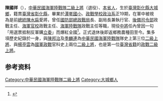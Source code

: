 {{Infobox Officeholder
|name              = 陳國祥
|order             = {{ROC}}[[總統府戰略顧問|總統府戰略顧問]]
|term_start        = 2008年2月25日
|term_end          = 2014年1月4日
|order2            = {{flagicon image|ROC Political Warfare Logo.svg}} 第5任[[國防部總政治作戰局|國防部總政治作戰局]]局長
|term_start2       = 2007年2月1日
|term_end2         = 2008年2月24日
|minister2         = [[李天羽|李天羽]]
|predecessor2      = [[吳達澎|吳達澎]]
|successor2        = [[楊天嘯|楊天嘯]]
|order3            = {{flagicon image|ROC Political Warfare Logo.svg}} 第6任[[國防部總政治作戰局|國防部總政治作戰局]]副局長兼執行官
|term_start3       = 2006年2月16日 
|term_end3         = 2007年1月31日  
|predecessor3      = [[郭年昆|郭年昆]]
|successor3        = [[歐復興|歐復興]]
|order4            = {{flagicon image|Flag of the Republic of China Reserve Command.svg}} 第2任[[後備司令部|後備司令部]]政戰主任
|term_start4       = 2004年12月1日 
|term_end4         = 2006年2月15日  
|predecessor4      = [[郭年昆|郭年昆]]
|successor4        = [[陳克難|陳克難]]
|職業     = 軍人
|父母     = 
|配偶     = 
|子女     = 
|居處     = 
|國籍     = {{ROC}}
|籍貫     = [[臺灣省|臺灣省]][[彰化縣|彰化縣]]
|allegiance = {{ROC}}
|serviceyears = 1973年－2014年
|branch = [[file:Flag_of_the_Republic_of_China_Marine_Corps.svg|海軍陸戰隊旗]] [[中華民國海軍陸戰隊|中華民國海軍陸戰隊]]
|rank = [[File:ROCMC_General's_Flag.svg|海軍陸戰隊二級上將旗]] [[上將#中華民國|二級上將]]
| image name =
| width = 
| now = 
| period = 
| Sex = 男 
| Native place = [[臺灣省|臺灣省]][[彰化縣|彰化縣]]
| date of birth ={{birth date and age|1950|1|5}}
| party = 
| place of birth ={{ROC}}[[臺灣省|臺灣省]][[彰化縣|彰化縣]][[大城鄉|大城鄉]]
}}
{{Infobox Political EPW
| educate = 
*[[彰化縣|彰化縣]][[大城鄉|大城鄉]]潭墘國小<ref>{{Cite web |url=http://www2.chcg.gov.tw/book/no09/09-4.htm |title=潭墘國小舉辦50週年校慶暨社區聯合運動會 |accessdate=2017-01-02 |archive-date=2017-01-02 |archive-url=https://web.archive.org/web/20170102171832/http://www2.chcg.gov.tw/book/no09/09-4.htm |dead-url=no }}</ref><ref>{{Cite web |url=http://education.chcg.gov.tw/03bulletin/bulletin02_con.asp?bull_id=139513 |title=潭墘國小「幸福傳動 舞舞生風」－北棟校舍耐震補強竣工剪綵 |accessdate=2017-01-02 |archive-date=2017-01-02 |archive-url=https://web.archive.org/web/20170102171635/http://education.chcg.gov.tw/03bulletin/bulletin02_con.asp?bull_id=139513 |dead-url=no }}</ref><ref>{{Cite web |url=http://docsplayer.com/26792002-%E4%BA%8C%E4%B8%89-%E5%A4%A7%E5%9F%8E%E9%84%89%E5%9C%8B%E6%B0%91%E5%AD%B8%E6%A0%A1%E4%BB%8A%E6%98%94%E6%A6%82%E8%B2%8C-%E5%85%AC%E9%A4%A8%E6%9D%91%E8%A8%B1%E9%8A%98%E9%A0%86-%E4%B8%8A%E5%B1%B1%E6%9D%91%E9%99%B3%E9%A6%99%E6%A6%86-%E8%A5%BF%E6%B8%AF%E6%9D%91%E9%99%B3%E6%96%87%E8%8F%AF-%E6%9E%97%E4%BE%86%E5%82%B3-%E9%99%B3%E9%8A%80%E7%89%BD-%E5%8F%B0%E8%A5%BF%E6%9D%91%E8%A8%B1%E5%8F%8C%E7%85%99-%E8%A8%B1%E5%AA%BD%E6%97%A6-%E8%A8%B1%E6%96%87%E5%8C%96%E7%AD%89%E4%BA%BA%E5%A3%AB%E5%9D%87%E6%88%90%E7%82%BA%E5%85%89%E5%BE%A9%E5%BE%8C%E5%9C%B0%E6%96%B9%E8%87%AA%E6%B2%BB%E9%A0%98%E5%B0%8E%E8%A6%81%E8%A7%92-%E7%82%BA%E5%9C%B0%E6%96%B9%E5%A5%89%E7%8D%BB%E5%BF%83%E5%8A%9B-%E4%B8%94%E8%88%89%E8%B6%B3%E8%BC%95%E9%87%8D-%E4%B8%8A%E9%83%BD%E6%98%AF%E6%97%A5%E6%93%9A%E6%99%82%E4%BB%A3%E5%87%BA%E5%A4%96%E5%B0%B1%E5%AD%B8%E6%9C%89%E6%88%90%E7%9A%84%E9%9F%BF%E4%BA%AE%E4%BA%BA%E7%89%A9-%E7%94%B1%E6%AD%A4%E5%8F%AF%E8%A6%8B%E5%A4%A7%E5%9F%8E%E9%84%89%E5%9C%A8%E6%97%A5%E6%93%9A%E6%99%82%E4%BB%A3%E7%9A%84%E6%95%99%E8%82%B2%E9%9B%96%E7%84%B6%E8%90%BD%E5%BE%8C-%E4%BD%86%E5%AF%8C%E8%B1%AA%E4%BA%BA%E5%AE%B6%E7%9A%84%E5%AD%90%E5%BC%9F%E4%B8%A6%E4%B8%8D%E5%8F%97%E5%BD%B1%E9%9F%BF-%E6%B0%91.html |title=存档副本 |accessdate=2017-01-02 |archive-date=2017-01-03 |archive-url=https://web.archive.org/web/20170103002556/http://docsplayer.com/26792002-%E4%BA%8C%E4%B8%89-%E5%A4%A7%E5%9F%8E%E9%84%89%E5%9C%8B%E6%B0%91%E5%AD%B8%E6%A0%A1%E4%BB%8A%E6%98%94%E6%A6%82%E8%B2%8C-%E5%85%AC%E9%A4%A8%E6%9D%91%E8%A8%B1%E9%8A%98%E9%A0%86-%E4%B8%8A%E5%B1%B1%E6%9D%91%E9%99%B3%E9%A6%99%E6%A6%86-%E8%A5%BF%E6%B8%AF%E6%9D%91%E9%99%B3%E6%96%87%E8%8F%AF-%E6%9E%97%E4%BE%86%E5%82%B3-%E9%99%B3%E9%8A%80%E7%89%BD-%E5%8F%B0%E8%A5%BF%E6%9D%91%E8%A8%B1%E5%8F%8C%E7%85%99-%E8%A8%B1%E5%AA%BD%E6%97%A6-%E8%A8%B1%E6%96%87%E5%8C%96%E7%AD%89%E4%BA%BA%E5%A3%AB%E5%9D%87%E6%88%90%E7%82%BA%E5%85%89%E5%BE%A9%E5%BE%8C%E5%9C%B0%E6%96%B9%E8%87%AA%E6%B2%BB%E9%A0%98%E5%B0%8E%E8%A6%81%E8%A7%92-%E7%82%BA%E5%9C%B0%E6%96%B9%E5%A5%89%E7%8D%BB%E5%BF%83%E5%8A%9B-%E4%B8%94%E8%88%89%E8%B6%B3%E8%BC%95%E9%87%8D-%E4%B8%8A%E9%83%BD%E6%98%AF%E6%97%A5%E6%93%9A%E6%99%82%E4%BB%A3%E5%87%BA%E5%A4%96%E5%B0%B1%E5%AD%B8%E6%9C%89%E6%88%90%E7%9A%84%E9%9F%BF%E4%BA%AE%E4%BA%BA%E7%89%A9-%E7%94%B1%E6%AD%A4%E5%8F%AF%E8%A6%8B%E5%A4%A7%E5%9F%8E%E9%84%89%E5%9C%A8%E6%97%A5%E6%93%9A%E6%99%82%E4%BB%A3%E7%9A%84%E6%95%99%E8%82%B2%E9%9B%96%E7%84%B6%E8%90%BD%E5%BE%8C-%E4%BD%86%E5%AF%8C%E8%B1%AA%E4%BA%BA%E5%AE%B6%E7%9A%84%E5%AD%90%E5%BC%9F%E4%B8%A6%E4%B8%8D%E5%8F%97%E5%BD%B1%E9%9F%BF-%E6%B0%91.html |dead-url=no }}</ref>
*[[政治作戰學校|政治作戰學校]][[政治學系|政治學系]]19期（62年班）
*[[三軍大學|三軍大學]][[戰爭學院|戰爭學院]]77年班
| past = 
*[[海軍陸戰隊司令部|海軍陸戰隊司令部]]政戰主任
*[[海軍軍官學校|海軍軍官學校]]政戰主任
*[[後備司令部|後備司令部]]政戰副主任
*[[後備司令部|後備司令部]]政戰主任
*[[國防部總政治作戰局|國防部總政治作戰局]]副局長兼執行官
*[[國防部總政治作戰局|國防部總政治作戰局]]局長<ref>[http://hk.crntt.com/doc/1005/7/8/8/100578877.html?coluid=103&kindid=3220&docid=100578877&mdate=0228105142 國軍總政戰局長陳國祥突遭撤換　楊天嘯接任]</ref><ref>{{Cite web |url=http://news.tvbs.com.tw/politics/161661 |title=人事異動！　總政戰局陳國祥遭調職 |accessdate=2017-01-02 |archive-date=2017-01-02 |archive-url=https://web.archive.org/web/20170102173148/http://news.tvbs.com.tw/politics/161661 |dead-url=no }}</ref>
*[[總統府戰略顧問|總統府戰略顧問]]<ref>{{Cite web |url=https://www.president.gov.tw/portals/0/images/PresidentOffice/Advisors/StrategyAdvisors/03.html |title=存档副本 |accessdate=2017-01-02 |archive-date=2017-03-05 |archive-url=https://web.archive.org/web/20170305100354/http://www.president.gov.tw/portals/0/images/PresidentOffice/Advisors/StrategyAdvisors/03.html |dead-url=no }}</ref>
}}

'''陳國祥'''（{{bd|1950年|1月5日||}}），[[中華民國海軍陸戰隊|中華民國海軍陸戰隊]][[二級上將|二級上將]]（退役）、[[本省人|本省人]]，生於[[臺灣|臺灣]][[彰化縣|彰化縣]][[大城鄉|大城鄉]]，籍貫[[臺灣省|臺灣省]][[彰化縣|彰化縣]]，畢業於[[潭墘國小|潭墘國小]]、[[政戰學校|政戰學校]][[政治系|政治系]]正19期，在軍中被視為是前[[中華民國總統|總統]][[陳水扁|陳水扁]]愛將，曾任[[國防部總政治作戰局|國防部總政戰局]]長、副局長兼執行官、[[後備司令部|後備司令部]]政戰主任、[[海軍官校|海軍官校]]政戰主任、[[海軍陸戰隊|海軍陸戰隊]]政戰主任等職，現役[[中將|中將]]任內曾因一句「用選票抵制反軍購[[立委|立委]]」而爆紅全國<ref>{{Cite web |url=http://hk.crntt.com/doc/1003/2/8/1/100328115.html |title=存档副本 |accessdate=2017-01-02 |archive-date=2019-01-20 |archive-url=https://web.archive.org/web/20190120043302/http://hk.crntt.com/doc/1003/2/8/1/100328115.html |dead-url=no }}</ref>。正式退休後即返鄉務農種田至今。集多項歷史紀錄於一身，與[[陳邦治|陳邦治]]及[[季麟連|季麟連]]為[[中華民國海軍陸戰隊|中華民國海軍陸戰隊]]隊史上第三位[[二級上將|二級上將]]、與[[楊亭雲|楊亭雲]]為[[中華民國國軍|國軍]][[政戰|政戰]]官科史上兩位[[二級上將|二級上將]]，也是第一位[[本省人|臺灣省籍]]的[[政戰|政戰]][[二級上將|二級上將]]。

== 参考资料 ==
{{reflist}}

[[Category:中華民國海軍陸戰隊二級上將|Category:中華民國海軍陸戰隊二級上將]]
[[Category:大城鄉人|Category:大城鄉人]]